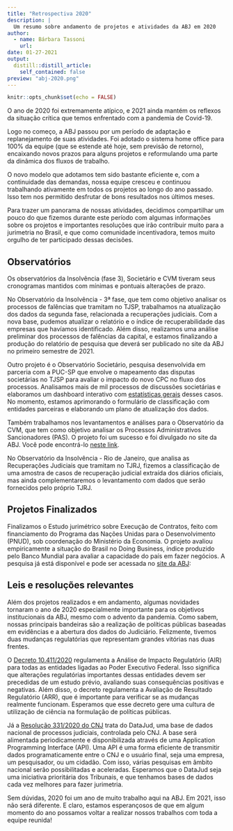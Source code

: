 ```yaml
---
title: "Retrospectiva 2020"
description: |
  Um resumo sobre andamento de projetos e atividades da ABJ em 2020
author:
  - name: Bárbara Tassoni
    url: 
date: 01-27-2021
output:
  distill::distill_article:
    self_contained: false
preview: "abj-2020.png"
---
```



```r
knitr::opts_chunk$set(echo = FALSE)
```


O ano de 2020 foi extremamente atípico, e 2021 ainda mantém os reflexos da situação crítica que temos enfrentado com a pandemia de Covid-19.  

Logo no começo, a ABJ passou por um período de adaptação e replanejamento de suas atividades. Foi adotado o sistema home office para 100% da equipe (que se estende até hoje, sem previsão de retorno), encaixando novos prazos para alguns projetos e reformulando uma parte da dinâmica dos fluxos de trabalho.

O novo modelo que adotamos tem sido bastante eficiente e, com a continuidade das demandas, nossa equipe cresceu e continuou trabalhando ativamente em todos os projetos ao longo do ano passado. Isso tem nos permitido desfrutar de bons resultados nos últimos meses.

Para trazer um panorama de nossas atividades, decidimos compartilhar um pouco do que fizemos durante este período com algumas informações sobre os projetos e importantes resoluções que irão contribuir muito para a jurimetria no Brasil, e que como comunidade incentivadora, temos muito orgulho de ter participado dessas decisões. 

## Observatórios

Os observatórios da Insolvência (fase 3), Societário e CVM tiveram seus cronogramas mantidos com mínimas e pontuais alterações de prazo. 

No Observatório da Insolvência - 3ª fase, que tem como objetivo analisar os processos de falências que tramitam no TJSP, trabalhamos na atualização dos dados da segunda fase, relacionada a recuperações judiciais. Com a nova base, pudemos atualizar o relatório e o índice de recuperabilidade das empresas que havíamos identificado. 
Além disso, realizamos uma análise preliminar dos processos de falências da capital, e estamos finalizando a produção do relatório de pesquisa que deverá ser publicado no site da ABJ no primeiro semestre de 2021. 

Outro projeto é o Observatório Societário, pesquisa desenvolvida em parceria com a PUC-SP que envolve o mapeamento das disputas societárias no TJSP para avaliar o impacto do novo CPC no fluxo dos processos. Analisamos mais de mil processos de discussões societárias e elaboramos um dashboard interativo com [estatísticas gerais](https://abjur.github.io/obsoc) desses casos. No momento, estamos aprimorando o formulário de classificação com entidades parceiras e elaborando um plano de atualização dos dados.

Também trabalhamos nos levantamentos e análises para o Observatório da CVM, que tem como objetivo analisar os Processos Administrativos Sancionadores (PAS). O projeto foi um sucesso e foi divulgado no site da ABJ. Você pode encontrá-lo [neste link](https://abj.org.br/cases/cvm/).

No Observatório da Insolvência - Rio de Janeiro, que analisa as Recuperações Judiciais que tramitam no TJRJ, fizemos a classificação de uma amostra de casos de recuperação judicial extraída dos diários oficiais, mas ainda complementaremos o levantamento com dados que serão fornecidos pelo próprio TJRJ.


## Projetos Finalizados

Finalizamos o Estudo jurimétrico sobre Execução de Contratos, feito com financiamento do Programa das Nações Unidas para o Desenvolvimento (PNUD), sob coordenação do Ministério da Economia. O projeto avaliou empiricamente a situação do Brasil no Doing Business, índice produzido pelo Banco Mundial para avaliar a capacidade do país em fazer negócios. A pesquisa já está disponível e pode ser acessada no [site da ABJ](https://abj.org.br/cases/estudo-jurimetrico-sobre-execucao-de-contratos/):


## Leis e resoluções relevantes 

Além dos projetos realizados e em andamento, algumas novidades tornaram o ano de 2020 especialmente importante para os objetivos institucionais da ABJ, mesmo com o advento da pandemia. Como sabem, nossas principais bandeiras são a realização de políticas públicas baseadas em evidências e a abertura dos dados do Judiciário. Felizmente, tivemos duas mudanças regulatórias que representam grandes vitórias nas duas frentes. 

O [Decreto 10.411/2020](https://www.in.gov.br/en/web/dou/-/decreto-n-10.411-de-30-de-junho-de-2020-264424798) regulamenta a Análise de Impacto Regulatório (AIR) para todas as entidades ligadas ao Poder Executivo Federal. Isso significa que alterações regulatórias importantes dessas entidades devem ser precedidas de um estudo prévio, avaliando suas consequências positivas e negativas. Além disso, o decreto regulamenta a Avaliação de Resultado Regulatório (ARR), que é importante para verificar se as mudanças realmente funcionam. Esperamos que esse decreto gere uma cultura de utilização de ciência na formulação de políticas públicas.

Já a [Resolução 331/2020 do CNJ](https://atos.cnj.jus.br/atos/detalhar/3428) trata do DataJud, uma base de dados nacional de processos judiciais, controlada pelo CNJ. A base será alimentada periodicamente e disponibilizada através de uma Application Programming Interface (API). Uma API é uma forma eficiente de transmitir dados programaticamente entre o CNJ e o usuário final, seja uma empresa, um pesquisador, ou um cidadão. Com isso, várias pesquisas em âmbito nacional serão possibilitadas e aceleradas. Esperamos que o DataJud seja uma iniciativa prioritária dos Tribunais, e que tenhamos bases de dados cada vez melhores para fazer jurimetria.

Sem dúvidas, 2020 foi um ano de muito trabalho aqui na ABJ. Em 2021, isso não será diferente. E claro, estamos esperançosos de que em algum momento do ano possamos voltar a realizar nossos trabalhos com toda a equipe reunida! 

